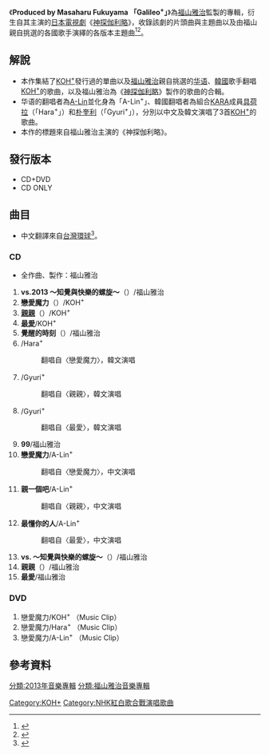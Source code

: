 {{noteTA
|T=zh-hans:Produced by Masaharu Fukuyama “Galileo<sup>+</sup>”;zh-hant:Produced by Masaharu Fukuyama 「Galileo<sup>+</sup>」;
}}
{{Infobox Album
| Name  = Produced by Masaharu Fukuyama 「Galileo<sup>+</sup>」
| Type  = 合輯
| Cover  = 
| Alt  = 
| Artist  = [[福山雅治|福山雅治]]、[[KOH+|KOH<sup>+</sup>]]、[[A-Lin|A-Lin<sup>+</sup>]]、[[朴奎利|Gyuri<sup>+</sup>]]、[[具荷拉|Hara<sup>+</sup>]]
| Released   = 2013年6月26日
| Recorded  = 
| Genre = [[J-pop|J-pop]]
| Length = 
| Label = [[環球音樂_(日本)|Univesal J]]
| Producer = [[福山雅治|福山雅治]]
| Reviews = 
| Chart position = 
| Certification = 
| Misc  =  {{Extra chronology
| Artist     = [[福山雅治|福山雅治]]
| Type       = Studio
| Last album = ''[[THE_BEST_BANG!!|THE BEST BANG!!]]''<br>(2010)
| This album = '''''Produced by Masaharu Fukuyama 「Galileo<sup>+</sup>」'''''<br>(2013)
| Next album = }}
{{Extra chronology
| Artist        = [[A-Lin|A-Lin]]
| Type          = Studio
| Last album    = ''[[幸福了_然後呢|幸福了 然後呢]]''<br>(2013)
| This album    = '''''Produced by Masaharu Fukuyama 「Galileo<sup>+</sup>」'''''<br>(2013)
| Next album    = 
}}}}
《'''Produced by Masaharu Fukuyama 「Galileo<sup>+</sup>」'''》為[[福山雅治|福山雅治]]監製的專輯，衍生自其主演的[[日本電視劇|日本電視劇]]《[[神探伽利略|神探伽利略]]》，收錄該劇的片頭曲與主題曲以及由福山親自挑選的各國歌手演繹的各版本主題曲<ref>{{Cite web |url=http://www.umusic.com.tw/album.php?id=4848 |title=Galileo<sup>+</sup>福山雅治製作之伽利略特輯CD+DVD |accessdate=2015-07-02 |archive-date=2015-07-03 |archive-url=https://web.archive.org/web/20150703140144/http://www.umusic.com.tw/album.php?id=4848 |dead-url=no }}</ref><ref name="日文專輯情報">{{cite web |url=http://www.amazon.co.jp/Produced-Masaharu-Fukuyama-%E3%80%8CGalileo%E2%81%BA%E3%80%8D-%E3%82%B9%E3%83%AA%E3%83%BC%E3%83%B4%E3%82%B1%E3%83%BC%E3%82%B9%E4%BB%95%E6%A7%98/dp/B00D120PV8/ref=sr_1_1?s=music&ie=UTF8&qid=1372321799&sr=1-1&keywords=Produced+by+Masaharu+Fukuyama+%E3%80%8CGalileo%2B%E3%80%8D |title=AMAZON JP專輯情報 |accessdate=2013-06-27 |work= |publisher=[[Amazon.com|Amazon.com]]日本 |date=2013-06-27 }}</ref>。

==解說==
*本作集結了[[KOH+|KOH<sup>+</sup>]]發行過的單曲以及[[福山雅治|福山雅治]]親自挑選的[[华语|华语]]、[[韓國|韓國]]歌手翻唱[[KOH+|KOH<sup>+</sup>]]的歌曲，以及福山雅治為《[[神探伽利略|神探伽利略]]》製作的歌曲的合輯。
*华语的翻唱者為[[A-Lin|A-Lin]]並化身為「A-Lin<sup>+</sup>」、韓國翻唱者為組合[[KARA|KARA]]成員[[具荷拉|具荷拉]]（「Hara<sup>+</sup>」）和[[朴奎利|朴奎利]]（「Gyuri<sup>+</sup>」），分別以中文及韓文演唱了3首[[KOH+|KOH<sup>+</sup>]]的歌曲。
*本作的標題來自福山雅治主演的《神探伽利略》。

==發行版本==
*CD+DVD
*CD ONLY

==曲目==
*中文翻譯來自[[環球唱片_(台灣)|台灣環球]]<ref name="中文專輯情報">{{cite web |url=http://www.umusic.com.tw/album.php?id=4848 |title=專輯情報 |accessdate=2013-06-27 |work= |publisher=[[環球唱片_(台灣)|環球唱片 (台灣)]] |date=2013-06-27 |archive-date=2013-08-03 |archive-url=https://web.archive.org/web/20130803034016/http://www.umusic.com.tw/album.php?id=4848 |dead-url=no }}</ref>。
===CD===
*全作曲、製作：福山雅治
#'''vs.2013 ～知覺與快樂的螺旋～'''（{{lang|ja|vs.2013 ～知覚と快楽の螺旋～}}）/福山雅治
#'''戀愛魔力'''（{{lang|ja|恋の魔力}}）/KOH<sup>+</sup>
#'''[[親親_(KOH+)|親親]]'''（{{lang|ja|KISSして}}）/KOH<sup>+</sup>
#'''[[最愛_(單曲)|最愛]]'''/KOH<sup>+</sup>
#'''覺醒的時刻'''（{{lang|ja|覚醒モーメント}}）/福山雅治
#'''{{lang|ko|사랑의 마법}}'''/Hara<sup>+</sup>
#:翻唱自〈戀愛魔力〉，韓文演唱
#'''{{lang|ko|키스해줘}}'''/Gyuri<sup>+</sup>
#:翻唱自〈親親〉，韓文演唱
#'''{{lang|ko|가장 사랑해}}'''/Gyuri<sup>+</sup>
#:翻唱自〈最愛〉，韓文演唱
#'''99'''/福山雅治
#'''戀愛魔力'''/A-Lin<sup>+</sup>
#:翻唱自〈戀愛魔力〉，中文演唱
#'''親一個吧'''/A-Lin<sup>+</sup>
#:翻唱自〈親親〉，中文演唱
#'''最懂你的人'''/A-Lin<sup>+</sup>
#:翻唱自〈最愛〉，中文演唱
#'''vs. ～知覺與快樂的螺旋～'''（{{lang|ja|vs. ～知覚と快楽の螺旋～}}）/福山雅治
#'''親親'''（{{lang|ja|KISSして}}）/福山雅治
#'''最愛'''/福山雅治

=== DVD ===
#戀愛魔力/KOH<sup>+</sup> （Music Clip）
#戀愛魔力/Hara<sup>+</sup> （Music Clip）
#戀愛魔力/A-Lin<sup>+</sup> （Music Clip）

== 參考資料 ==
<references/>

{{KOH+}}
{{富士月九劇主題曲2010年代前半部}}
[[分類:2013年音樂專輯|分類:2013年音樂專輯]]
[[分類:福山雅治音樂專輯|分類:福山雅治音樂專輯]]
[[Category:KOH+|Category:KOH+]]
[[Category:NHK紅白歌合戰演唱歌曲|Category:NHK紅白歌合戰演唱歌曲]]